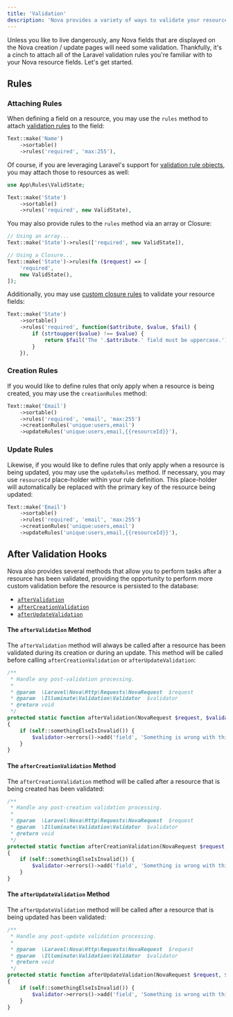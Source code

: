```yaml
---
title: 'Validation'
description: 'Nova provides a variety of ways to validate your resource fields.'
---
```


Unless you like to live dangerously, any Nova fields that are displayed on the Nova creation / update pages will need some validation. Thankfully, it's a cinch to attach all of the Laravel validation rules you're familiar with to your Nova resource fields. Let's get started.

## Rules

### Attaching Rules

When defining a field on a resource, you may use the `rules` method to attach [validation rules](https://laravel.com/docs/validation#available-validation-rules) to the field:

```php
Text::make('Name')
    ->sortable()
    ->rules('required', 'max:255'),
```

Of course, if you are leveraging Laravel's support for [validation rule objects](https://laravel.com/docs/validation#using-rule-objects), you may attach those to resources as well:

```php
use App\Rules\ValidState;

Text::make('State')
    ->sortable()
    ->rules('required', new ValidState),
```

You may also provide rules to the `rules` method via an array or Closure:

```php
// Using an array...
Text::make('State')->rules(['required', new ValidState]),

// Using a Closure...
Text::make('State')->rules(fn ($request) => [
    'required', 
    new ValidState(),
]);
```

Additionally, you may use [custom closure rules](https://laravel.com/docs/validation#using-closures) to validate your resource fields:

```php
Text::make('State')
    ->sortable()
    ->rules('required', function($attribute, $value, $fail) {
        if (strtoupper($value) !== $value) {
            return $fail('The '.$attribute.' field must be uppercase.');
        }
    }),
```

### Creation Rules

If you would like to define rules that only apply when a resource is being created, you may use the `creationRules` method:

```php
Text::make('Email')
    ->sortable()
    ->rules('required', 'email', 'max:255')
    ->creationRules('unique:users,email')
    ->updateRules('unique:users,email,{{resourceId}}'),
```

### Update Rules

Likewise, if you would like to define rules that only apply when a resource is being updated, you may use the `updateRules` method. If necessary, you may use `resourceId` place-holder within your rule definition. This place-holder will automatically be replaced with the primary key of the resource being updated:

```php
Text::make('Email')
    ->sortable()
    ->rules('required', 'email', 'max:255')
    ->creationRules('unique:users,email')
    ->updateRules('unique:users,email,{{resourceId}}'),
```

## After Validation Hooks

Nova also provides several methods that allow you to perform tasks after a resource has been validated, providing the opportunity to perform more custom validation before the resource is persisted to the database:

* [`afterValidation`](#after-validation-method)
* [`afterCreationValidation`](#after-creation-validation-method)
* [`afterUpdateValidation`](#after-update-validation-method)

#### The `afterValidation` Method

The `afterValidation` method will always be called after a resource has been validated during its creation or during an update. This method will be called before calling `afterCreationValidation` or `afterUpdateValidation`:

```php
/**
 * Handle any post-validation processing.
 *
 * @param  \Laravel\Nova\Http\Requests\NovaRequest  $request
 * @param  \Illuminate\Validation\Validator  $validator
 * @return void
 */
protected static function afterValidation(NovaRequest $request, $validator)
{
    if (self::somethingElseIsInvalid()) {
        $validator->errors()->add('field', 'Something is wrong with this field!');
    }
}
```

#### The `afterCreationValidation` Method

The `afterCreationValidation` method will be called after a resource that is being created has been validated:

```php
/**
 * Handle any post-creation validation processing.
 *
 * @param  \Laravel\Nova\Http\Requests\NovaRequest  $request
 * @param  \Illuminate\Validation\Validator  $validator
 * @return void
 */
protected static function afterCreationValidation(NovaRequest $request, $validator)
{
    if (self::somethingElseIsInvalid()) {
        $validator->errors()->add('field', 'Something is wrong with this field!');
    }
}
```

#### The `afterUpdateValidation` Method

The `afterUpdateValidation` method will be called after a resource that is being updated has been validated:

```php
/**
 * Handle any post-update validation processing.
 *
 * @param  \Laravel\Nova\Http\Requests\NovaRequest  $request
 * @param  \Illuminate\Validation\Validator  $validator
 * @return void
 */
protected static function afterUpdateValidation(NovaRequest $request, $validator)
{
    if (self::somethingElseIsInvalid()) {
        $validator->errors()->add('field', 'Something is wrong with this field!');
    }
}
```

